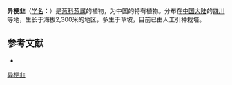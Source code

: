 {{Speciesbox
| name = 异梗韭
| status = 
| status_system = 
| image =
| genus = Allium
| species = heteronema
| authority = Wang et Tang
}}

'''异梗韭'''（[[学名|学名]]：{{lang|la|''Allium heteronema''}}）是[[葱科|葱科]][[葱属|葱属]]的植物，为中国的特有植物。分布在[[中国大陆|中国大陆]]的[[四川|四川]]等地，生长于海拔2,300米的地区，多生于草坡，目前已由人工引种栽培。

== 参考文献 ==
<div class="references-small">
* {{cite web| url =http://www.bioinfo.cn/db05/KmzwSpecies.php?action=view&id=1136| title =异梗韭| work =《中国高等植物数据库全库》| publisher =中国科学院微生物研究所| author =昆明植物研究所| accessdate =2009-02-22| deadurl =yes| archiveurl =https://web.archive.org/web/20160305031846/http://www.bioinfo.cn/db05/KmzwSpecies.php?action=view&id=1136| archivedate =2016-03-05}}
</div>
{{Taxonbar|from=Q11066066}}

[[Category:葱属|异梗韭]]


{{植物小作品}}